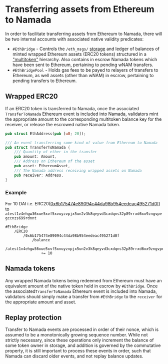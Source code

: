 # Transferring assets from Ethereum to Namada

In order to facilitate transferring assets from Ethereum to Namada, there
will be two internal accounts with associated native validity predicates:

- `#EthBridge` - Controls the `/eth_msgs/` [storage](ethereum_events_attestation.md#storage)
  and ledger of balances of minted wrapped Ethereum assets (ERC20 tokens) structured in a
  ["multitoken"](../../base-ledger/fungible-token.html#multitoken) hierarchy.
  Also contains in escrow Namada tokens which have been sent to Ethereum,
  pertaining to pending wNAM transfers.
- `#EthBridgePool` - Holds gas fees to be payed to relayers of transfers to Ethereum,
  as well assets (other than wNAM) in escrow, pertaining to pending transfers to
  Ethereum.

## Wrapped ERC20

If an ERC20 token is transferred to Namada, once the associated 
`TransferToNamada` Ethereum event is included into Namada, validators mint 
the appropriate amount to the corresponding  multitoken balance key for 
the receiver, or release the escrowed native Namada token.

```rust
pub struct EthAddress(pub [u8; 20]);

/// An event transferring some kind of value from Ethereum to Namada
pub struct TransferToNamada {
    /// Quantity of ether in the transfer
    pub amount: Amount,
    /// Address on Ethereum of the asset
    pub asset: EthereumAsset,
    /// The Namada address receiving wrapped assets on Namada
    pub receiver: Address,
}
```

### Example

For 10 DAI i.e. ERC20([0x6b175474e89094c44da98b954eedeac495271d0f](https://etherscan.io/token/0x6b175474e89094c44da98b954eedeac495271d0f)) to `atest1v4ehgw36xue5xvf5xvuyzvpjx5un2v3k8qeyvd3cxdqns32p89rrxd6xx9zngvpegccnzs699rdnnt`
```
#EthBridge
    /ERC20
        /0x6b175474e89094c44da98b954eedeac495271d0f
            /balance
                /atest1v4ehgw36xue5xvf5xvuyzvpjx5un2v3k8qeyvd3cxdqns32p89rrxd6xx9zngvpegccnzs699rdnnt 
                += 10
```

## Namada tokens

Any wrapped Namada tokens being redeemed from Ethereum must have an 
equivalent amount of the native token held in escrow by `#EthBridge`.
Once the associated`TransferToNamada` Ethereum event is included into 
Namada, validators should simply make a transfer from `#EthBridge` to
the `receiver` for the appropriate amount and asset.

## Replay protection

Transfer to Namada events are processed in order of their nonce, which
is assumed to be a monotonically growing sequence number. While not
strictly necessary, since these operations only increment the balance
of some token owner in storage, and addition is governed by the
commutative property, it is still important to process these events in
order, such that Namada can discard older events, and not replay balance
updates.
